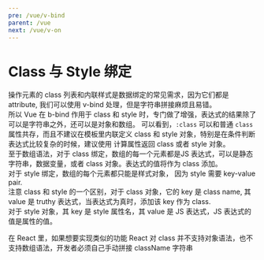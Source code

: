 ```yaml
---
pre: /vue/v-bind
parent: /vue
next: /vue/v-on
---
```

# Class 与 Style 绑定
操作元素的 class 列表和内联样式是数据绑定的常见需求，因为它们都是 attribute, 我们可以使用 v-bind 处理，但是字符串拼接麻烦且易错。  
所以 Vue 在 b-bind 作用于 class 和 style 时，专门做了增强，表达式的结果除了可以是字符串之外，还可以是对象和数组。
<CodePen html="/code/vue-class-style/vue-class-style.html" deps="/code/vue-class-style/vue-class-style.json" code="/code/vue-class-style/vue-class-style.js" css="/code/vue-class-style/vue-class-style.css"/>
可以看到，<code>:class</code> 可以和普通 <code>class</code> 属性共存，而且不建议在模板里内联定义 class 和 style 对象，特别是在条件判断表达式比较复杂的时候，建议使用 计算属性返回 class 或者 style 对象。  
至于数组语法，对于 class 绑定，数组的每一个元素都是JS 表达式，可以是静态字符串，数据变量，或者 class 对象。表达式的值将作为 class 添加。  
对于 style 绑定，数组的每个元素都只能是样式对象， 因为 style 需要 key-value pair.  
注意 class 和 style 的一个区别，对于 class 对象，它的 key 是 class name, 其 value 是 truthy 表达式，当表达式为真时，添加该 key 作为 class.  
对于 style 对象，其 key 是 style 属性名，其 value 是 JS 表达式，JS 表达式的值是属性的值。  

在 React 里，如果想要实现类似的功能
<CodePen html="/code/vue-class-style/vue-class-style.html" deps="/code/vue-class-style/vue-class-style.json" code="/code/vue-class-style/vue-class-style-react.js" css="/code/vue-class-style/vue-class-style.css" type="babel"/>
React 对 class 并不支持对象语法，也不支持数组语法，开发者必须自己手动拼接 className 字符串
